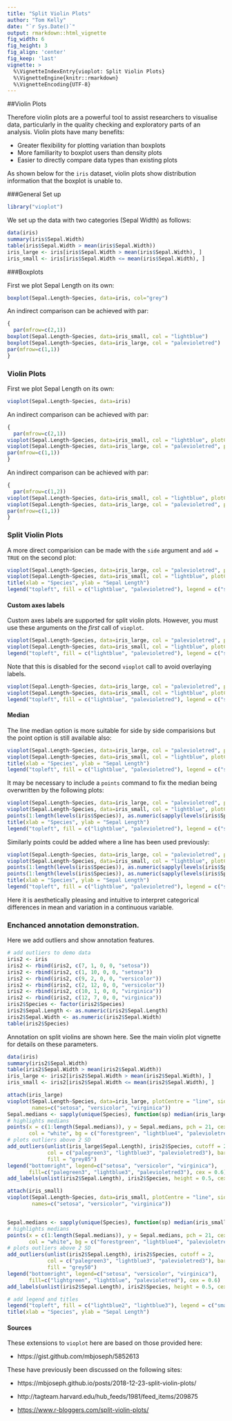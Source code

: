 ---
title: "Split Violin Plots"
author: "Tom Kelly"
date: "`r Sys.Date()`"
output: rmarkdown::html_vignette
fig_width: 6 
fig_height: 3 
fig_align: 'center'
fig_keep: 'last'
vignette: >
  %\VignetteIndexEntry{vioplot: Split Violin Plots}
  %\VignetteEngine{knitr::rmarkdown}
  %\VignetteEncoding{UTF-8}
---

##Violin Plots

Therefore violin plots are a powerful tool to assist researchers to visualise data, particularly in the quality checking and exploratory parts of an analysis. Violin plots have many benefits:

- Greater flexibility for plotting variation than boxplots
- More familiarity to boxplot users than density plots
- Easier to directly compare data types than existing plots

As shown below for the `iris` dataset, violin plots show distribution information that the boxplot is unable to.

###General Set up


```{r, fig.align = 'center', fig.height = 3, fig.width = 6, fig.keep = 'last'}
library("vioplot")
```
We set up the data with two categories (Sepal Width) as follows:

```{r, message=FALSE}
data(iris)
summary(iris$Sepal.Width)
table(iris$Sepal.Width > mean(iris$Sepal.Width))
iris_large <- iris[iris$Sepal.Width > mean(iris$Sepal.Width), ]
iris_small <- iris[iris$Sepal.Width <= mean(iris$Sepal.Width), ]
```

###Boxplots

First we plot Sepal Length on its own:

```{r, fig.align = 'center', fig.height = 3, fig.width = 6, fig.keep = 'last'}
boxplot(Sepal.Length~Species, data=iris, col="grey")
```


An indirect comparison can be achieved with par:

```{r,  fig.align = 'center', fig.height = 6, fig.width = 6, fig.keep = 'last'}
{
  par(mfrow=c(2,1))
boxplot(Sepal.Length~Species, data=iris_small, col = "lightblue")
boxplot(Sepal.Length~Species, data=iris_large, col = "palevioletred")
par(mfrow=c(1,1))
}
```

### Violin Plots

First we plot Sepal Length on its own:

```{r, fig.align = 'center', fig.height = 3, fig.width = 6, fig.keep = 'last'}
vioplot(Sepal.Length~Species, data=iris)
```


An indirect comparison can be achieved with par:

```{r,  fig.align = 'center', fig.height = 6, fig.width = 6, fig.keep = 'last'}
{
  par(mfrow=c(2,1))
vioplot(Sepal.Length~Species, data=iris_small, col = "lightblue", plotCentre = "line")
vioplot(Sepal.Length~Species, data=iris_large, col = "palevioletred", plotCentre = "line")
par(mfrow=c(1,1))
}
```

An indirect comparison can be achieved with par:

```{r,  fig.align = 'center', fig.height = 6, fig.width = 6, fig.keep = 'last'}
{
  par(mfrow=c(1,2))
vioplot(Sepal.Length~Species, data=iris_small, col = "lightblue", plotCentre = "line")
vioplot(Sepal.Length~Species, data=iris_large, col = "palevioletred", plotCentre = "line")
par(mfrow=c(1,1))
}
```

### Split Violin Plots

A more direct comparision can be made with the `side` argument and `add = TRUE` on the second plot:

```{r, fig.align = 'center', fig.height = 3, fig.width = 6, fig.keep = 'last'}
vioplot(Sepal.Length~Species, data=iris_large, col = "palevioletred", plotCentre = "line", side = "right")
vioplot(Sepal.Length~Species, data=iris_small, col = "lightblue", plotCentre = "line", side = "left", add = T)
title(xlab = "Species", ylab = "Sepal Length")
legend("topleft", fill = c("lightblue", "palevioletred"), legend = c("small", "large"), title = "Sepal Width")
```

#### Custom axes labels

Custom axes labels are supported for split violin plots. However, you must use these arguments on the *first* call of `vioplot`. 

```{r, fig.align = 'center', fig.height = 3, fig.width = 6, fig.keep = 'last'}
vioplot(Sepal.Length~Species, data=iris_large, col = "palevioletred", plotCentre = "line", side = "right", xlab = "Iris species", ylab = "Length", main = "Sepals", names=paste("Iris", levels(iris$Species)))
vioplot(Sepal.Length~Species, data=iris_small, col = "lightblue", plotCentre = "line", side = "left", add = T)
legend("topleft", fill = c("lightblue", "palevioletred"), legend = c("small", "large"), title = "Width")
```

Note that this is disabled for the second `vioplot` call to avoid overlaying labels.

```{r, fig.align = 'center', fig.height = 3, fig.width = 6, fig.keep = 'last'}
vioplot(Sepal.Length~Species, data=iris_large, col = "palevioletred", plotCentre = "line", side = "right")
vioplot(Sepal.Length~Species, data=iris_small, col = "lightblue", plotCentre = "line", side = "left", add = T, xlab = "Iris species", ylab = "Length", main = "Sepals", names=paste("Iris", levels(iris$Species)))
legend("topleft", fill = c("lightblue", "palevioletred"), legend = c("small", "large"), title = "Width")
```

#### Median

The line median option is more suitable for side by side comparisions but the point option is still available also:


```{r, fig.align = 'center', fig.height = 3, fig.width = 6, fig.keep = 'last'}
vioplot(Sepal.Length~Species, data=iris_large, col = "palevioletred", plotCentre = "point", side = "right", pchMed = 21, colMed = "palevioletred4", colMed2 = "palevioletred2")
vioplot(Sepal.Length~Species, data=iris_small, col = "lightblue", plotCentre = "point", side = "left", pchMed = 21, colMed = "lightblue4", colMed2 = "lightblue2", add = T)
title(xlab = "Species", ylab = "Sepal Length")
legend("topleft", fill = c("lightblue", "palevioletred"), legend = c("small", "large"), title = "Sepal Width")
```

It may be necessary to include a `points` command to fix the median being overwritten by the following plots:

```{r, fig.align = 'center', fig.height = 3, fig.width = 6, fig.keep = 'last'}
vioplot(Sepal.Length~Species, data=iris_large, col = "palevioletred", plotCentre = "point", side = "right", pchMed = 21, colMed = "palevioletred4", colMed2 = "palevioletred2")
vioplot(Sepal.Length~Species, data=iris_small, col = "lightblue", plotCentre = "point", side = "left", pchMed = 21, colMed = "lightblue4", colMed2 = "lightblue2", add = T)
points(1:length(levels(iris$Species)), as.numeric(sapply(levels(iris$Species), function(species) median(iris_large[grep(species, iris_large$Species),]$Sepal.Length))), pch = 21, col = "palevioletred4", bg = "palevioletred2")
title(xlab = "Species", ylab = "Sepal Length")
legend("topleft", fill = c("lightblue", "palevioletred"), legend = c("small", "large"), title = "Sepal Width")
```

Similarly points could be added where a line has been used previously:


```{r, fig.align = 'center', fig.height = 3, fig.width = 6, fig.keep = 'last'}
vioplot(Sepal.Length~Species, data=iris_large, col = "palevioletred", plotCentre = "line", side = "right", pchMed = 21, colMed = "palevioletred4", colMed2 = "palevioletred2")
vioplot(Sepal.Length~Species, data=iris_small, col = "lightblue", plotCentre = "line", side = "left", pchMed = 21, colMed = "lightblue4", colMed2 = "lightblue2", add = T)
points(1:length(levels(iris$Species)), as.numeric(sapply(levels(iris$Species), function(species) median(iris_large[grep(species, iris_large$Species),]$Sepal.Length))), pch = 21, col = "palevioletred4", bg = "palevioletred2")
points(1:length(levels(iris$Species)), as.numeric(sapply(levels(iris$Species), function(species) median(iris_small[grep(species, iris_small$Species),]$Sepal.Length))), pch = 21, col = "lightblue4", bg = "lightblue2")
title(xlab = "Species", ylab = "Sepal Length")
legend("topleft", fill = c("lightblue", "palevioletred"), legend = c("small", "large"), title = "Sepal Width")
```

Here it is aesthetically pleasing and intuitive to interpret categorical differences in mean and variation in a continuous variable.

### Enchanced annotation demonstration.

Here we add outliers and show annotation features.

```{r, warning=FALSE}
# add outliers to demo data
iris2 <- iris
iris2 <- rbind(iris2, c(7, 1, 0, 0, "setosa"))
iris2 <- rbind(iris2, c(1, 10, 0, 0, "setosa"))
iris2 <- rbind(iris2, c(9, 2, 0, 0, "versicolor"))
iris2 <- rbind(iris2, c(2, 12, 0, 0, "versicolor"))
iris2 <- rbind(iris2, c(10, 1, 0, 0, "virginica"))
iris2 <- rbind(iris2, c(12, 7, 0, 0, "virginica"))
iris2$Species <- factor(iris2$Species)
iris2$Sepal.Length <- as.numeric(iris2$Sepal.Length)
iris2$Sepal.Width <- as.numeric(iris2$Sepal.Width)
table(iris2$Species)
```

Annotation on split violins are shown here. See the main violin plot vignette for details on these parameters.

```{r, fig.align = 'center', fig.height = 4, fig.width = 8, fig.keep = 'last'}
data(iris)
summary(iris2$Sepal.Width)
table(iris2$Sepal.Width > mean(iris2$Sepal.Width))
iris_large <- iris2[iris2$Sepal.Width > mean(iris2$Sepal.Width), ]
iris_small <- iris2[iris2$Sepal.Width <= mean(iris2$Sepal.Width), ]

attach(iris_large)
vioplot(Sepal.Length~Species, data=iris_large, plotCentre = "line", side = "right", col=c("lightgreen", "lightblue", "palevioletred"), ylim = c(min(iris2$Sepal.Length) * 0.9, max(iris2$Sepal.Length) * 1.1),
        names=c("setosa", "versicolor", "virginica"))
Sepal.medians <- sapply(unique(Species), function(sp) median(iris_large$Sepal.Length[Species == sp]))
# highlights medians
points(x = c(1:length(Sepal.medians)), y = Sepal.medians, pch = 21, cex = 1.25, lwd = 2,
       col = "white", bg = c("forestgreen", "lightblue4", "palevioletred4"))
# plots outliers above 2 SD
add_outliers(unlist(iris_large$Sepal.Length), iris2$Species, cutoff = 2,
             col = c("palegreen3", "lightblue3", "palevioletred3"), bars = "grey85", lwd = 2,
             fill = "grey85")
legend("bottomright", legend=c("setosa", "versicolor", "virginica"),
       fill=c("palegreen3", "lightblue3", "palevioletred3"), cex = 0.6)
add_labels(unlist(iris2$Sepal.Length), iris2$Species, height = 0.5, cex = 0.8)

attach(iris_small)
vioplot(Sepal.Length~Species, data=iris_small, plotCentre = "line", side = "left", add = T, col=c("palegreen1", "lightblue1", "palevioletred1"), ylim = c(min(Sepal.Length) * 0.9, max(Sepal.Length) * 1.1),
        names=c("setosa", "versicolor", "virginica"))


Sepal.medians <- sapply(unique(Species), function(sp) median(iris_small$Sepal.Length[Species == sp]))
# highlights medians
points(x = c(1:length(Sepal.medians)), y = Sepal.medians, pch = 21, cex = 1.25, lwd = 2,
       col = "white", bg = c("forestgreen", "lightblue4", "palevioletred4"))
# plots outliers above 2 SD
add_outliers(unlist(iris2$Sepal.Length), iris2$Species, cutoff = 2,
             col = c("palegreen3", "lightblue3", "palevioletred3"), bars = "grey85", lwd = 2,
             fill = "grey50")
legend("bottomright", legend=c("setosa", "versicolor", "virginica"),
       fill=c("lightgreen", "lightblue", "palevioletred"), cex = 0.6)
add_labels(unlist(iris2$Sepal.Length), iris2$Species, height = 0.5, cex = 0.8)

# add legend and titles
legend("topleft", fill = c("lightblue2", "lightblue3"), legend = c("small", "large"), title = "Sepal Width")
title(xlab = "Species", ylab = "Sepal Length")
```


#### Sources
These extensions to `vioplot` here are based on those provided here:

* https://gist.github.com/mbjoseph/5852613

These have previously been discussed on the following sites:

* https://mbjoseph.github.io/posts/2018-12-23-split-violin-plots/

* http://tagteam.harvard.edu/hub_feeds/1981/feed_items/209875

* [https://www.r-bloggers.com/split-violin-plots/](https://www.r-bloggers.com/2013/06/split-violin-plots/)


